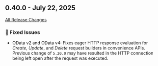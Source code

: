 ## 0.40.0 - July 22, 2025

[All Release Changes](https://github.com/SAP/cloud-sdk-java/releases/tag/rel%2F0.40.0)

### 🐛 Fixed Issues

- OData v2 and OData v4: Fixes eager HTTP response evaluation for _Create_, _Update_, and _Delete_ request builders in convenience APIs.
  Previous change of `5.20.0` may have resulted in the HTTP connection being left open after the request was executed.
